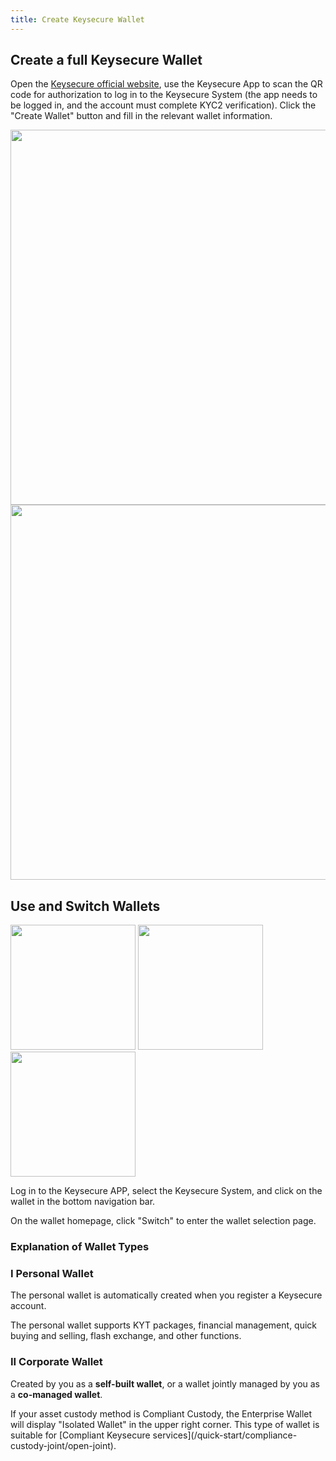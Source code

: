 ```yaml
---
title: Create Keysecure Wallet
---
```


##  Create a full Keysecure Wallet

Open the [Keysecure official website](https://keysecure.iozh-CN/login), use the Keysecure App to scan the QR code for authorization to log in to the Keysecure System (the app needs to be logged in, and the account must complete KYC2 verification). Click the "Create Wallet" button and fill in the relevant wallet information.
<div className="w-full flex items-center justify-center">
    <CardGroup cols={2}>
        <img src="/images/quickstart/createquan1en.png" width="600"/>
        <img src="/images/quickstart/scan1.png" width="600"/>
    </CardGroup>
</div>

##  Use and Switch Wallets
<div className="w-full flex items-center justify-center">
    <CardGroup cols={3}>
        <img src="/images/quickstart/use1.png" width="200"/>
        <img src="/images/quickstart/use2.png" width="200"/>
        <img src="/images/quickstart/use3.png" width="200"/>
    </CardGroup>
</div>

Log in to the Keysecure APP, select the Keysecure System, and click on the wallet in the bottom navigation bar.

On the wallet homepage, click "Switch" to enter the wallet selection page.

###  Explanation of Wallet Types

### I Personal Wallet
The personal wallet is automatically created when you register a Keysecure account.

The personal wallet supports KYT packages, financial management, quick buying and selling, flash exchange, and other functions.

### II Corporate Wallet
Created by you as a **self-built wallet**, or a wallet jointly managed by you as a **co-managed wallet**.

<Tip>
If your asset custody method is Compliant Custody, the Enterprise Wallet will display "Isolated Wallet" in the upper right corner. This type of wallet is suitable for [Compliant Keysecure services](/quick-start/compliance-custody-joint/open-joint).
</Tip>